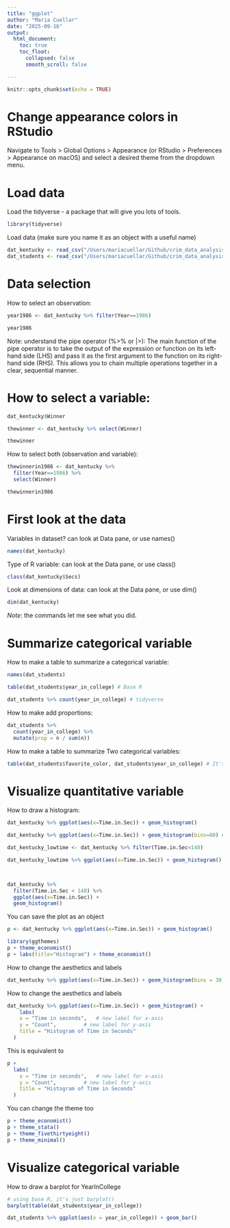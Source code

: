 ```yaml
---
title: "ggplot"
author: "Maria Cuellar"
date: "2025-09-16"
output:
  html_document:
    toc: true
    toc_float:
      collapsed: false
      smooth_scroll: false

---
```


```r
knitr::opts_chunk$set(echo = TRUE)
```




# Change appearance colors in RStudio

Navigate to Tools > Global Options > Appearance (or RStudio > Preferences > Appearance on macOS) and select a desired theme from the dropdown menu. 



# Load data

Load the tidyverse - a package that will give you lots of tools.

```r
library(tidyverse)
```

Load data (make sure you name it as an object with a useful name)

```r
dat_kentucky <- read_csv("/Users/mariacuellar/Github/crim_data_analysis/data/kentucky-derby-2018.csv")
dat_students <- read_csv("/Users/mariacuellar/Github/crim_data_analysis/data/students.csv")
```




# Data selection

How to select an observation: 

```r
year1986 <- dat_kentucky %>% filter(Year==1986)

year1986
```



Note: understand the pipe operator (%>% or |>): The main function of the pipe operator is to take the output of the expression or function on its left-hand side (LHS) and pass it as the first argument to the function on its right-hand side (RHS). This allows you to chain multiple operations together in a clear, sequential manner.


# How to select a variable:

```r
dat_kentucky$Winner

thewinner <- dat_kentucky %>% select(Winner)

thewinner
```

How to select both (observation and variable):

```r
thewinnerin1986 <- dat_kentucky %>% 
  filter(Year==1986) %>% 
  select(Winner)

thewinnerin1986
```



# First look at the data

Variables in dataset? can look at Data pane, or use names()
```r
names(dat_kentucky)
```

Type of R variable: can look at the Data pane, or use class()
```r
class(dat_kentucky$Secs)
```

Look at dimensions of data: can look at the Data pane, or use dim()
```r
dim(dat_kentucky)
```

*Note*: the commands let me see what you did.




# Summarize categorical variable

How to make a table to summarize a categorical variable:

```r
names(dat_students)

table(dat_students$year_in_college) # Base R

dat_students %>% count(year_in_college) # tidyverse
```

How to make add proportions:

```r
dat_students %>% 
  count(year_in_college) %>% 
  mutate(prop = n / sum(n))
```

How to make a table to summarize Two categorical variables:
```r
table(dat_students$favorite_color, dat_students$year_in_college) # It's trickier in tidyverse, but check out the janitor package
```





# Visualize quantitative variable

How to draw a histogram:

```r
dat_kentucky %>% ggplot(aes(x=Time.in.Sec)) + geom_histogram()

dat_kentucky %>% ggplot(aes(x=Time.in.Sec)) + geom_histogram(bins=60) # Changes number of bins
```



```r
dat_kentucky_lowtime <- dat_kentucky %>% filter(Time.in.Sec<140)

dat_kentucky_lowtime %>% ggplot(aes(x=Time.in.Sec)) + geom_histogram()



dat_kentucky %>% 
  filter(Time.in.Sec < 140) %>% 
  ggplot(aes(x=Time.in.Sec)) + 
  geom_histogram()

```


You can save the plot as an object 

```r
p <- dat_kentucky %>% ggplot(aes(x=Time.in.Sec)) + geom_histogram()

library(ggthemes)
p + theme_economist()
p + labs(title="Histogram") + theme_economist()
```


How to change the aesthetics and labels

```r
dat_kentucky %>% ggplot(aes(x=Time.in.Sec)) + geom_histogram(bins = 30, fill = "steelblue", color = "white")
```
  

How to change the aesthetics and labels
```r
dat_kentucky %>% ggplot(aes(x=Time.in.Sec)) + geom_histogram() +
    labs(
    x = "Time in seconds",   # new label for x-axis
    y = "Count",         # new label for y-axis
    title = "Histogram of Time in Seconds"
  )
```

This is equivalent to
```r
p +
  labs(
    x = "Time in seconds",   # new label for x-axis
    y = "Count",         # new label for y-axis
    title = "Histogram of Time in Seconds"
  )
```

You can change the theme too
```r
p + theme_economist()
p + theme_stata()
p + theme_fivethirtyeight()
p + theme_minimal()
```




# Visualize categorical variable

How to draw a barplot for YearInCollege

```r
# using base R, it's just barplot()
barplot(table(dat_students$year_in_college))
```

```r
dat_students %>% ggplot(aes(x = year_in_college)) + geom_bar()
```

